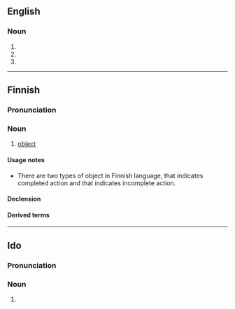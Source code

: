 ==English ==

===Noun===
{{head|et|noun form}}

# {{noun form of|et|objekt||gen|s}}
# {{noun form of|et|objekt||par|s}}
# {{noun form of|et|objekt||ill|s}}

----

==Finnish==

===Pronunciation===
{{fi-pronunciation}}

===Noun===
{{fi-noun}}

# [[object]]

====Usage notes====
* There are two types of object in Finnish language, {{m|fi|kokonaisobjekti||total object}} that indicates completed action and {{m|fi|osaobjekti||partial object}} that indicates incomplete action.

====Declension====
{{fi-decl-risti|objekt|||a}}

====Derived terms====
{{der4
|fi|epäsuora objekti
|kokonaisobjekti
|objektiivinen
|osaobjekti
|seksiobjekti
|seksuaaliobjekti
|sukupuoliobjekti}}

----

==Ido==

===Pronunciation===
{{io-IPA}}

===Noun===
{{head|io|noun form}}

# {{plural of|io|objekto}}
